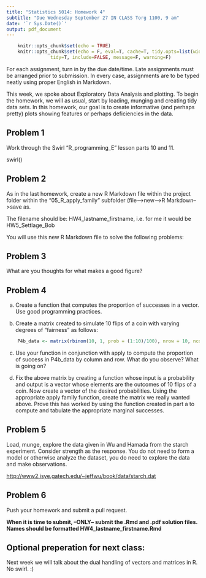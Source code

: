 ```yaml
---
title: "Statistics 5014: Homework 4"
subtitle: "Due Wednesday September 27 IN CLASS Torg 1100, 9 am"
date: '`r Sys.Date()`'
output: pdf_document
---
```


```r
    knitr::opts_chunk$set(echo = TRUE)
    knitr::opts_chunk$set(echo = F, eval=T, cache=T, tidy.opts=list(width.cutoff=55),
                tidy=T, include=FALSE, message=F, warning=F)
```

For each assignment, turn in by the due date/time.  Late assignments must be arranged prior to submission.  In every case, assignments are to be typed neatly using proper English in Markdown.  

This week, we spoke about Exploratory Data Analysis and plotting. To begin the homework, we will as usual, start by loading, munging and creating tidy data sets.  In this homework, our goal is to create informative (and perhaps pretty) plots showing features or perhaps deficiencies in the data.

## Problem 1

Work through the Swirl "R_programming_E" lesson parts 10 and 11.

swirl()  

## Problem 2

As in the last homework, create a new R Markdown file within the project folder within the "05_R_apply_family" subfolder (file-->new-->R Markdown-->save as.

The filename should be: HW4_lastname_firstname, i.e. for me it would be HW5_Settlage_Bob

You will use this new R Markdown file to solve the following problems:
  
## Problem 3

What are you thoughts for what makes a good figure?

## Problem 4  

a. Create a function that computes the proportion of successes in a vector.  Use good programming practices.

b. Create a matrix created to simulate 10 flips of a coin with varying degrees of "fairness" as follows:

```r

    P4b_data <- matrix(rbinom(10, 1, prob = (1:10)/100), nrow = 10, ncol = 10)

```

c. Use your function in conjunction with apply to compute the proportion of success in P4b_data by column and row.  What do you observe?  What is going on?

d. Fix the above matrix by creating a function whose input is a probability and output is a vector whose elements are the outcomes of 10 flips of a coin.  Now create a vector of the desired probabilities.  Using the appropriate apply family function, create the matrix we really wanted above.  Prove this has worked by using the function created in part a to compute and tabulate the appropriate marginal successes.

## Problem 5

Load, munge, explore the data given in Wu and Hamada from the starch experiment.  Consider strength as the response.  You do not need to form a model or otherwise analyze the dataset, you do need to explore the data and make observations.  

<http://www2.isye.gatech.edu/~jeffwu/book/data/starch.dat>

## Problem 6

Push your homework and submit a pull request.

**When it is time to submit, --ONLY-- submit the .Rmd and .pdf solution files.  Names should be formatted HW4_lastname_firstname.Rmd**

## Optional preperation for next class:  

Next week we will talk about the dual handling of vectors and matrices in R.  No swirl.  :)





